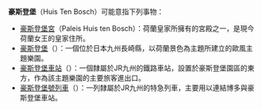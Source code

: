 '''豪斯登堡'''（Huis Ten Bosch）可能意指下列事物：
* [[豪斯登堡宮|豪斯登堡宮]]（Paleis Huis ten Bosch）：荷蘭皇家所擁有的宮殿之一，是現今荷蘭女王的皇家住所。
* [[豪斯登堡|豪斯登堡]]（{{lang|ja|ハウステンボス}}）：一個位於日本九州長崎縣，以荷蘭景色為主題所建立的歐風主題樂園。
* [[豪斯登堡車站|豪斯登堡車站]]（{{lang|ja|ハウステンボス駅}}）：一個隸屬於JR九州的鐵路車站，設置於豪斯登堡園區的東方，作為該主題樂園的主要旅客進出口。
* [[豪斯登堡號列車|豪斯登堡號列車]]（{{lang|ja|ハウステンボス}}）：一列隸屬於JR九州的特急列車，主要用以連結博多與豪斯登堡車站。

{{disambig|cat=四字消歧義}}